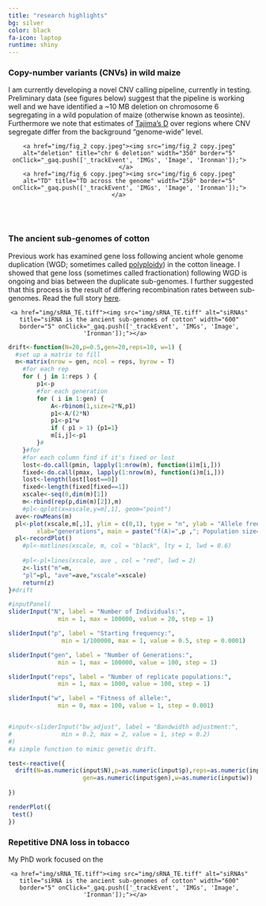 ```yaml
---
title: "research highlights"
bg: silver
color: black
fa-icon: laptop
runtime: shiny
---
```


### Copy-number variants (CNVs) in wild maize


I am currently developing a novel CNV calling pipeline, currently in testing. Preliminary data (see figures below) suggest that the pipeline is working well and we have identified a ~10 MB deletion on chromosome 6 segregating in a wild population of maize (otherwise known as teosinte). 
Furthermore we note that estimates of [Tajima's D](https://en.wikipedia.org/wiki/Tajima's_D) over regions where CNV segregate differ from the background "genome-wide" level.
       
<div style="padding-right: 15px;text-align:center">
    <a href="img/fig_2 copy.jpeg"><img src="img/fig_2 copy.jpeg" alt="deletion" title="chr 6 deletion" width="350" border="5" onClick="_gaq.push(['_trackEvent', 'IMGs', 'Image', 'Ironman']);"></a>  
    <a href="img/fig_6 copy.jpeg"><img src="img/fig_6 copy.jpeg" alt="TD" title="TD across the genome" width="250" border="5" onClick="_gaq.push(['_trackEvent', 'IMGs', 'Image', 'Ironman']);"></a>      
</div>   

<br/> 
<br/>       
         
### The ancient sub-genomes of cotton  

Previous work has examined gene loss following ancient whole genome duplication (WGD; sometimes called [polyploidy](https://en.wikipedia.org/wiki/Polyploid)) in the cotton lineage. I showed that gene loss (sometimes called fractionation) following WGD is ongoing and bias between the duplicate sub-genomes. I further suggested that this process is the result of differing recombination rates between sub-genomes. Read the full story [here](http://mbe.oxfordjournals.org/content/32/4/1063).

<div style="float;padding-right: 15px;text-align:center">
    <a href="img/sRNA_TE.tiff"><img src="img/sRNA_TE.tiff" alt="siRNAs" title="siRNA is the ancient sub-genomes of cotton" width="600" border="5" onClick="_gaq.push(['_trackEvent', 'IMGs', 'Image', 'Ironman']);"></a>        
</div> 

```r
drift<-function(N=20,p=0.5,gen=20,reps=10, w=1) {
  #set up a matrix to fill
  m<-matrix(nrow = gen, ncol = reps, byrow = T)
	#for each rep
	for ( j in 1:reps ) {
		p1<-p
		#for each generation
		for ( i in 1:gen) {
			A<-rbinom(1,size=2*N,p1)
			p1<-A/(2*N)
			p1<-p1*w
			if ( p1 > 1) {p1=1}
			m[i,j]<-p1
		}#
	}#for
	#for each column find if it's fixed or lost
	lost<-do.call(pmin, lapply(1:nrow(m), function(i)m[i,]))
	fixed<-do.call(pmax, lapply(1:nrow(m), function(i)m[i,]))
	lost<-length(lost[lost==0])
	fixed<-length(fixed[fixed==1])
	xscale<-seq(0,dim(m)[1])
	m<-rbind(rep(p,dim(m)[2]),m)
	#pl<-qplot(x=xscale,y=m[,1], geom="point")
  ave<-rowMeans(m)
  pl<-plot(xscale,m[,1], ylim = c(0,1), type = "n", ylab = "Allele frequency",
		xlab="generations", main = paste("f(A)=",p ,"; Population size=",N , "; lost=", lost, "; fixed=" , fixed, "; w = ", w), xlim =c(0,dim(m)[1]))+matlines(xscale, m, col = "black", lty = 1, lwd = 0.6)+lines(xscale, ave , col = "red", lwd = 2)
  pl<-recordPlot()
	#pl<-matlines(xscale, m, col = "black", lty = 1, lwd = 0.6)
	
	#pl<-pl+lines(xscale, ave , col = "red", lwd = 2)
	z<-list("m"=m,
	"pl"=pl, "ave"=ave,"xscale"=xscale)
	return(z)
}#drift

```

```r
#inputPanel(
sliderInput("N", label = "Number of Individuals:",
              min = 1, max = 100000, value = 20, step = 1)

sliderInput("p", label = "Starting frequency:",
               min = 1/100000, max = 1, value = 0.5, step = 0.0001)

sliderInput("gen", label = "Number of Generations:",
              min = 1, max = 100000, value = 100, step = 1)

sliderInput("reps", label = "Number of replicate populations:",
              min = 1, max = 1000, value = 100, step = 1)

sliderInput("w", label = "Fitness of allele:",
              min = 0, max = 100, value = 1, step = 0.001)


#input<-sliderInput("bw_adjust", label = "Bandwidth adjustment:",
#              min = 0.2, max = 2, value = 1, step = 0.2)
#)
#a simple function to mimic genetic drift.

test<-reactive({
  drift(N=as.numeric(input$N),p=as.numeric(input$p),reps=as.numeric(input$reps),
                     gen=as.numeric(input$gen),w=as.numeric(input$w))
  
})

renderPlot({
 test()
})
```



### Repetitive DNA loss in tobacco  

My PhD work focused on the 

<div style="float;padding-right: 15px;text-align:center">
    <a href="img/sRNA_TE.tiff"><img src="img/sRNA_TE.tiff" alt="siRNAs" title="siRNA is the ancient sub-genomes of cotton" width="600" border="5" onClick="_gaq.push(['_trackEvent', 'IMGs', 'Image', 'Ironman']);"></a>        
</div> 

<script>
  (function(i,s,o,g,r,a,m){i['GoogleAnalyticsObject']=r;i[r]=i[r]||function(){
  (i[r].q=i[r].q||[]).push(arguments)},i[r].l=1*new Date();a=s.createElement(o),
  m=s.getElementsByTagName(o)[0];a.async=1;a.src=g;m.parentNode.insertBefore(a,m)
  })(window,document,'script','//www.google-analytics.com/analytics.js','ga');

  ga('create', 'UA-64425631-1', 'auto');
  ga('send', 'pageview');

</script>